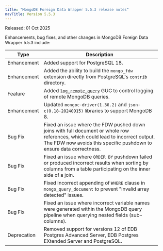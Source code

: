 ```yaml
---
title: "MongoDB Foreign Data Wrapper 5.5.3 release notes"
navTitle: Version 5.5.3
---
```


Released: 01 Oct 2025

Enhancements, bug fixes, and other changes in MongoDB Foreign Data Wrapper 5.5.3 
include:

| Type        | Description                                                                                                                                                                                            |
|-------------|--------------------------------------------------------------------------------------------------------------------------------------------------------------------------------------------------------|
| Enhancement | Added support for PostgreSQL 18.                                                                                                                                                                       |
| Enhancement | Added the ability to build the `mongo_fdw` extension directly from PostgreSQL's `contrib` directory.                                                                                                   |
| Feature     | Added [`log_remote_query`](/mongo_data_adapter/latest/example_remote_query_logging/) GUC to control logging of remote MongoDB queries.                                                                 |
| Enhancement | Updated `mongoc-driver(1.30.2)` and `json-c(0.18-20240915)` libraries to support MongoDB 8.                                                                                                            |
| Bug Fix     | Fixed an issue where the FDW pushed down joins with full document or whole row references, which could lead to incorrect output. The FDW now avoids this specific pushdown to ensure data correctness. |
| Bug Fix     | Fixed an issue where `ORDER BY` pushdown failed or produced incorrect results when sorting by columns from a table participating on the inner side of a join.                                          |
| Bug Fix     | Fixed incorrect appending of `WHERE` clause in `mongo_query_document` to prevent "invalid array detected" issues.                                                                                                                                 |
| Bug Fix     | Fixed an issue where incorrect variable names were generated within the MongoDB query pipeline when querying nested fields (sub-columns).                                                              |
| Deprecation | Removed support for versions 12 of EDB Postgres Advanced Server, EDB Postgres EXtended Server and PostgreSQL.                                                                                          |
